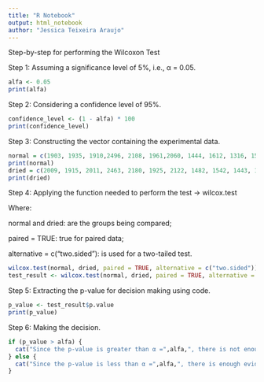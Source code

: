```yaml
---
title: "R Notebook"
output: html_notebook
author: "Jessica Teixeira Araujo"
---
```


Step-by-step for performing the Wilcoxon Test

Step 1: Assuming a significance level of 5%, i.e., α = 0.05.
```r
alfa <- 0.05
print(alfa)
```
Step 2: Considering a confidence level of 95%.

```r
confidence_level <- (1 - alfa) * 100
print(confidence_level)
```

Step 3: Constructing the vector containing the experimental data.

```r
normal = c(1903, 1935, 1910,2496, 2108, 1961,2060, 1444, 1612, 1316, 1511)
print(normal)
dried = c(2009, 1915, 2011, 2463, 2180, 1925, 2122, 1482, 1542, 1443, 1535)
print(dried)
```
Step 4: Applying the function needed to perform the test → wilcox.test

Where:

normal and dried: are the groups being compared;

paired = TRUE: true for paired data;

alternative = c("two.sided"): is used for a two-tailed test.

```r
wilcox.test(normal, dried, paired = TRUE, alternative = c("two.sided"))
test_result <- wilcox.test(normal, dried, paired = TRUE, alternative = c("two.sided"))
```
Step 5: Extracting the p-value for decision making using code.

```r
p_value <- test_result$p.value
print(p_value)
```
Step 6: Making the decision.

```r
if (p_value > alfa) {
  cat("Since the p-value is greater than α =",alfa,", there is not enough evidence to reject Ho at the",confidence_level,"% confidence level.")
} else {
  cat("Since the p-value is less than α =",alfa,", there is enough evidence to reject Ho at the",confidence_level,"% confidence level.")
}
```

